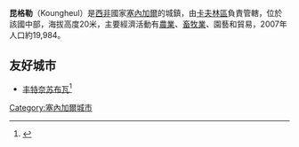 '''昆格勒'''（Koungheul）是[[西非|西非]]國家[[塞內加爾|塞內加爾]]的城鎮，由[[卡夫林區|卡夫林區]]負責管轄，位於該國中部，海拔高度20米，主要經濟活動有[[農業|農業]]、[[畜牧業|畜牧業]]、園藝和貿易，2007年人口約19,984。

==友好城市==
* {{FRA}} [[丰特奈苏布瓦|丰特奈苏布瓦]]<ref>{{Cite web|url=http://www.comite-jumelage-fontenay-sous-bois.fr/pages/villes.html|title=Villes|accessdate=2021-04-19|editor=comite-jumelage-fontenay-sous-bois.fr|language=fr|website=comite-jumelage-fontenay-sous-bois.fr|archive-date=2018-08-31|archive-url=https://web.archive.org/web/20180831230423/http://comite-jumelage-fontenay-sous-bois.fr/pages/villes.html|dead-url=no}}</ref>

{{coord|13|59|0|N|14|48|0|W|region:SN_type:city|display=title}}

[[Category:塞內加爾城市|Category:塞內加爾城市]]

{{Senegal-stub}}